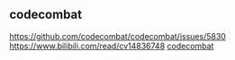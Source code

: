 
== codecombat ==
https://github.com/codecombat/codecombat/issues/5830
https://www.bilibili.com/read/cv14836748
[[codecombat]]
